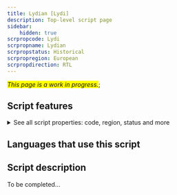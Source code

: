```yaml
---
title: Lydian [Lydi]
description: Top-level script page
sidebar:
    hidden: true
scrpropcode: Lydi
scrpropname: Lydian
scrpropstatus: Historical
scrpropregion: European
scrpropdirection: RTL
---
```


<span style='background-color:yellow'>_This page is a work in progress._</span>;


## Script features

<details>
<summary> See all script properties: code, region, status and more</summary>
<ScriptInfo />
</details>

## Languages that use this script

<WsList script='Lydi' wsMax='5' />

## Script description

To be completed...

